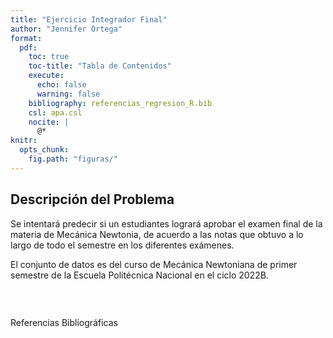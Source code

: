 ```yaml
---
title: "Ejercicio Integrador Final"
author: "Jennifer Ortega"
format: 
  pdf:
    toc: true
    toc-title: "Tabla de Contenidos"
    execute:
      echo: false
      warning: false
    bibliography: referencias_regresion_R.bib
    csl: apa.csl
    nocite: |
      @*
knitr: 
  opts_chunk: 
    fig.path: "figuras/"
---
```


## Descripción del Problema

Se intentará predecir si un estudiantes logrará aprobar el examen final de la materia de Mecánica Newtonia, de acuerdo a las notas que obtuvo a lo largo de todo el semestre en los diferentes exámenes.

El conjunto de datos es del curso de Mecánica Newtoniana de primer semestre de la Escuela Politécnica Nacional en el ciclo 2022B.

```Notas
```

\

Referencias Bibliográficas
